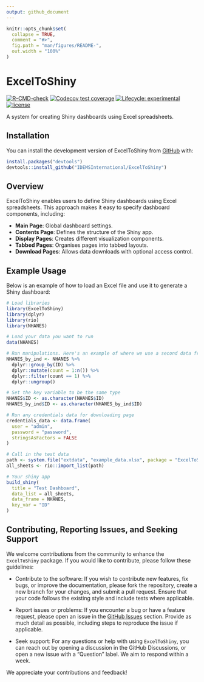 ```yaml
---
output: github_document
---
```


<!-- README.md is generated from README.Rmd. Please edit that file -->

```r
knitr::opts_chunk$set(
  collapse = TRUE,
  comment = "#>",
  fig.path = "man/figures/README-",
  out.width = "100%"
)
```

# ExcelToShiny

<!-- badges: start -->
[![R-CMD-check](https://github.com/IDEMSInternational/ExcelToShiny/workflows/R-CMD-check/badge.svg)](https://github.com/IDEMSInternational/ExcelToShiny/actions)
[![Codecov test coverage](https://codecov.io/gh/IDEMSInternational/ExcelToShiny/branch/main/graph/badge.svg)](https://app.codecov.io/gh/IDEMSInternational/ExcelToShiny?branch=main)
[![Lifecycle:
experimental](https://img.shields.io/badge/lifecycle-experimental-orange.svg)](https://lifecycle.r-lib.org/articles/stages.html#experimental)
[![license](https://img.shields.io/badge/license-LGPL%20(%3E=%203)-lightgrey.svg)](https://www.gnu.org/licenses/lgpl-3.0.en.html)
<!-- badges: end -->

A system for creating Shiny dashboards using Excel spreadsheets.

## Installation

You can install the development version of ExcelToShiny from [GitHub](https://github.com/) with:

```r
install.packages("devtools")
devtools::install_github("IDEMSInternational/ExcelToShiny")
```

## Overview

ExcelToShiny enables users to define Shiny dashboards using Excel spreadsheets. This approach makes it easy to specify dashboard components, including:

- **Main Page**: Global dashboard settings.
- **Contents Page**: Defines the structure of the Shiny app.
- **Display Pages**: Creates different visualization components.
- **Tabbed Pages**: Organises pages into tabbed layouts.
- **Download Pages**: Allows data downloads with optional access control.

## Example Usage

Below is an example of how to load an Excel file and use it to generate a Shiny dashboard:

```r
# Load libraries
library(ExcelToShiny)
library(dplyr)
library(rio)
library(NHANES)

# Load your data you want to run
data(NHANES)

# Run manipulations. Here's an example of where we use a second data frame in our Shiny Excel
NHANES_by_ind <- NHANES %>%
  dplyr::group_by(ID) %>%
  dplyr::mutate(count = 1:n()) %>%
  dplyr::filter(count == 1) %>%
  dplyr::ungroup()

# Set the key variable to be the same type
NHANES$ID <- as.character(NHANES$ID)
NHANES_by_ind$ID <- as.character(NHANES_by_ind$ID)

# Run any credentials data for downloading page
credentials_data <- data.frame(
  user = "admin",
  password = "password",
  stringsAsFactors = FALSE
)

# Call in the test data
path <- system.file("extdata", "example_data.xlsx", package = "ExcelToShiny")
all_sheets <- rio::import_list(path)

# Your shiny app
build_shiny(
  title = "Test Dashboard",
  data_list = all_sheets,
  data_frame = NHANES,
  key_var = "ID"
)
```

## Contributing, Reporting Issues, and Seeking Support
We welcome contributions from the community to enhance the `ExcelToShiny` package. If you would like to contribute, please follow these guidelines:

* Contribute to the software: If you wish to contribute new features, fix bugs, or improve the documentation, please fork the repository, create a new branch for your changes, and submit a pull request. Ensure that your code follows the existing style and include tests where applicable.

* Report issues or problems: If you encounter a bug or have a feature request, please open an issue in the [GitHub Issues](https://github.com/IDEMSInternational/ExcelToShiny/issues) section. Provide as much detail as possible, including steps to reproduce the issue if applicable.

* Seek support: For any questions or help with using `ExcelToShiny`, you can reach out by opening a discussion in the GitHub Discussions, or open a new issue with a "Question" label. We aim to respond within a week.

We appreciate your contributions and feedback!

